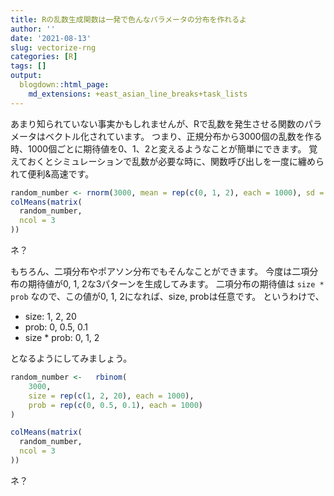 ```yaml
---
title: Rの乱数生成関数は一発で色んなパラメータの分布を作れるよ
author: ''
date: '2021-08-13'
slug: vectorize-rng
categories: [R]
tags: []
output:
  blogdown::html_page:
    md_extensions: +east_asian_line_breaks+task_lists
---
```


あまり知られていない事実かもしれませんが、Rで乱数を発生させる関数のパラメータはベクトル化されています。
つまり、正規分布から3000個の乱数を作る時、1000個ごとに期待値を0、1、2と変えるようなことが簡単にできます。
覚えておくとシミュレーションで乱数が必要な時に、関数呼び出しを一度に纏められて便利&高速です。

```r
random_number <- rnorm(3000, mean = rep(c(0, 1, 2), each = 1000), sd = 1)
colMeans(matrix(
  random_number,
  ncol = 3
))
```

ネ？

もちろん、二項分布やポアソン分布でもそんなことができます。
今度は二項分布の期待値が0, 1, 2な3パターンを生成してみます。
二項分布の期待値は `size * prob` なので、この値が0, 1, 2になれば、size, probは任意です。
というわけで、

- size: 1, 2, 20
- prob: 0, 0.5, 0.1
- size * prob: 0, 1, 2

となるようにしてみましょう。

```r
random_number <-   rbinom(
    3000,
    size = rep(c(1, 2, 20), each = 1000),
    prob = rep(c(0, 0.5, 0.1), each = 1000)
)

colMeans(matrix(
  random_number,
  ncol = 3
))
```

ネ？
